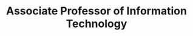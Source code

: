 ---
name: Dr. Anca Doloc Mihu
id: anca-doloc-mihu
affiliation: GGC
title: Associate Professor of Information Technology
email: 
phone: 
website:
linkedin: 
github:
image: ./adolocmihu.jpg
desc: 
projects: [ball-is-life]
---